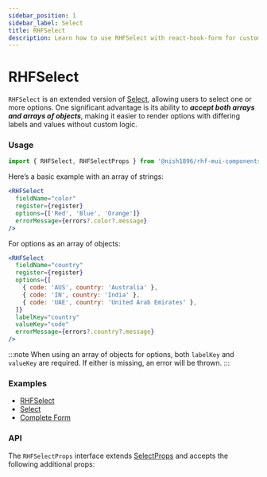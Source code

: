 ```yaml
---
sidebar_position: 1
sidebar_label: Select
title: RHFSelect
description: Learn how to use RHFSelect with react-hook-form for customizable dropdowns that handle both arrays and object arrays. Explore examples and API details to enhance your React forms.
---
```



# RHFSelect

`RHFSelect` is an extended version of [Select](https://mui.com/material-ui/react-select/),
allowing users to select one or more options. One significant advantage is its 
ability to _**accept both arrays and arrays of objects**_, making it easier to 
render options with differing labels and values without custom logic.

### Usage

```js
import { RHFSelect, RHFSelectProps } from '@nish1896/rhf-mui-components';
```

Here’s a basic example with an array of strings:

```jsx
<RHFSelect
  fieldName="color"
  register={register}
  options={['Red', 'Blue', 'Orange']}
  errorMessage={errors?.color?.message}
/>
```

For options as an array of objects:

```jsx
<RHFSelect
  fieldName="country"
  register={register}
  options={[
    { code: 'AUS', country: 'Australia' },
    { code: 'IN', country: 'India' },
    { code: 'UAE', country: 'United Arab Emirates' },
  ]}
  labelKey="country"
  valueKey="code"
  errorMessage={errors?.country?.message}
/>
```

:::note
When using an array of objects for options, both `labelKey` and `valueKey` 
are required. If either is missing, an error will be thrown.
:::

### Examples
- [RHFSelect](../../examples/select)
- [Select](https://mui.com/material-ui/react-select/)
- [Complete Form](../../examples/complete-form)

### API

The `RHFSelectProps` interface extends [SelectProps](https://mui.com/material-ui/api/select/) 
and accepts the following additional props:

<RHFSelectPropsTable />
